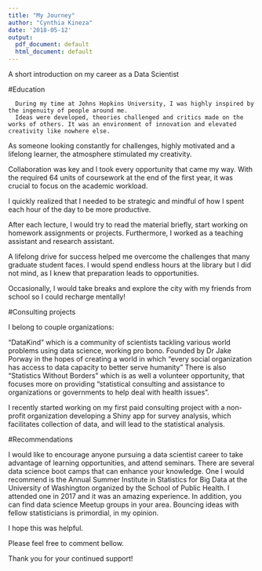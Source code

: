 ```yaml
---
title: "My Journey"
author: "Cynthia Kineza"
date: '2018-05-12'
output:
  pdf_document: default
  html_document: default
---
```



      
A short introduction on my career as a Data Scientist

#Education
     
      During my time at Johns Hopkins University, I was highly inspired by the ingenuity of people around me.
      Ideas were developed, theories challenged and critics made on the works of others. It was an environment of innovation and elevated creativity like nowhere else.
As someone looking constantly for challenges, highly motivated and a lifelong learner, the atmosphere stimulated my creativity. 

Collaboration was key and I took every opportunity that came my way.
With the required 64 units of coursework at the end of the first year, it was crucial to focus on the academic workload.

I quickly realized that I needed to be strategic and mindful of how I spent each hour of the day to be more productive.

After each lecture, I would try to read the material briefly, start working on homework assignments or projects. Furthermore, I worked as a teaching assistant and research assistant.

A lifelong drive for success helped me overcome the challenges that many graduate student faces. I would spend endless hours at the library but I did not mind, as I knew that preparation leads to opportunities. 

Occasionally, I would take breaks and explore the city with my friends from school so I could recharge mentally!

  
#Consulting projects


I belong to couple organizations: 

"DataKind" which is a community of scientists tackling various world problems using data science, working pro bono. Founded by Dr Jake Porway in the hopes of creating a world in which "every social organization has access to data capacity to better serve humanity"
There is also "Statistics Without Borders" which is as well a volunteer opportunity, that focuses more on providing “statistical consulting and assistance to organizations or governments to help deal with health issues”.

I recently started working on my first paid consulting project with a non-profit organization developing a Shiny app for survey analysis, which facilitates collection of data, and will lead to the statistical analysis.


#Recommendations

I would like to encourage anyone pursuing a data scientist career to take advantage of learning opportunities, and attend seminars. 
There are several data science boot camps that can enhance your knowledge.
One I would recommend is the Annual Summer Institute in Statistics for Big Data at the University of Washington organized by the School of Public Health. I attended one in 2017 and it was an amazing experience.
In addition, you can find data science Meetup groups in your area. Bouncing ideas with fellow statisticians is primordial, in my opinion.

I hope this was helpful.


Please feel free to comment bellow.

Thank you for your continued support!





